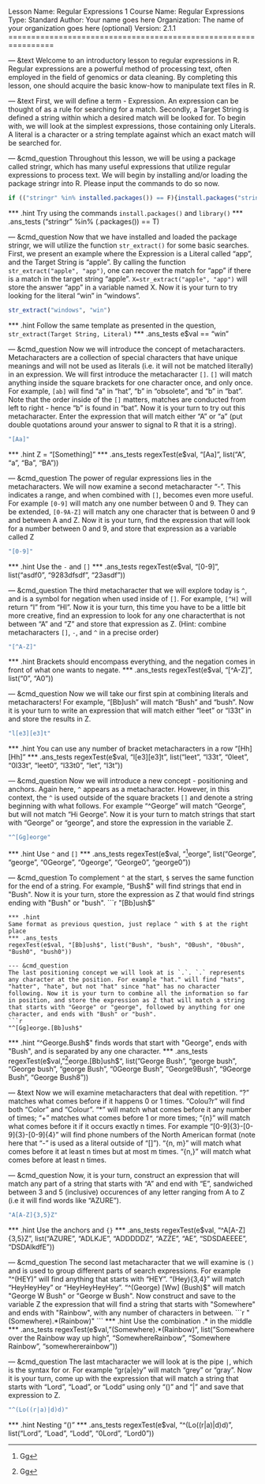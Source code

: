 Lesson Name:  Regular Expressions 1
Course Name:  Regular Expressions
Type:         Standard
Author:       Your name goes here
Organization: The name of your organization goes here (optional)
Version:      2.1.1
================================================================

--- &text
Welcome to an introductory lesson to regular expressions in R. Regular expressions are a powerful method of processing text, often employed in the field of genomics or data cleaning. By completing this lesson, one should acquire the basic know-how to manipulate text files in R.

--- &text
First, we will define a term - Expression. An expression can be thought of as a rule for searching for a match. Secondly, a Target String is defined a string within which a desired match will be looked for. To begin with, we will look at the simplest expressions, those containing only Literals. A literal is a character or a string template against which an exact match will be searched for.

--- &cmd_question
Throughout this lesson, we will be using a package called stringr, which has many useful expressions that utilize regular expressions to process text. We will begin by installing and/or loading the package stringr into R. Please input the commands to do so now.
```r
if (("stringr" %in% installed.packages()) == F){install.packages("stringr"); library("stringr")}else{library("stringr")}
```
*** .hint
Try using the commands `install.packages()` and `library()`
*** .ans_tests
("stringr" %in% (.packages()) == T)

--- &cmd_question
Now that we have installed and loaded the package stringr, we will utilize the function `str_extract()` for some basic searches. First, we present an example where the Expression is a Literal called "app", and the Target String is "apple". By calling the function `str_extract("apple", "app")`, one can recover the match for "app" if there is a match in the target string "apple". `X=str_extract("apple", "app")` will store the answer "app" in a variable named X. Now it is your turn to try looking for the literal "win" in "windows".
```r
str_extract("windows", "win")
```
*** .hint
Follow the same template as presented in the question, `str_extract(Target String, Literal)`
*** .ans_tests
e$val == "win"

--- &cmd_question
Now we will introduce the concept of metacharacters. Metacharacters are a collection of special characters that have unique meanings and will not be used as literals (i.e. it will not be matched literally) in an expression. We will first introduce the metacharacter `[]`. `[]` will match anything inside the square brackets for one character once, and only once. For example, `[ab]` will find "a" in "hat", "b" in "obsolete", and "b" in "bat". Note that the order inside of the `[]` matters, matches are conducted from left to right - hence "b" is found in "bat". Now it is your turn to try out this metacharacter. Enter the expression that will match either "A" or "a" (put double quotations around your answer to signal to R that it is a string).
```r
"[Aa]"
```
*** .hint
Z = "[Something]"
*** .ans_tests
regexTest(e$val, "[Aa]", list("A", "a", "Ba", "BA"))

--- &cmd_question
The power of regular expressions lies in the metacharacters. We will now examine a second metacharacter "-". This indicates a range, and when combined with `[]`, becomes even more useful. For example `[0-9]` will match any one number between 0 and 9. They can be extended, `[0-9A-Z]` will match any one character that is between 0 and 9 and between A and Z. Now it is your turn, find the expression that will look for a number between 0 and 9, and store that expression as a variable called Z
```r
"[0-9]"
```
*** .hint
Use the `-` and `[]`
*** .ans_tests
regexTest(e$val, "[0-9]", list("asdf0", "9283dfsdf", "23asdf"))

--- &cmd_question
The third metacharacter that we will explore today is `^`, and is a symbol for negation when used inside of `[]`. For example, `[^H]` will return "I" from "HI". Now it is your turn, this time you have to be a little bit more creative, find an expression to look for any one characterthat is not between "A" and "Z" and store that expression as Z. (Hint: combine metacharacters `[]`, `-`, and `^` in a precise order)
```r
"[^A-Z]"
```
*** .hint
Brackets should encompass everything, and the negation comes in front of what one wants to negate.
*** .ans_tests
regexTest(e$val, "[^A-Z]", list("0", "A0"))

--- &cmd_question
Now we will take our first spin at combining literals and metacharacters! For example, "[Bb]ush" will match "Bush" and "bush". Now it is your turn to write an expression that will match either "leet" or "l33t" in and store the results in Z.
```r
"l[e3][e3]t"
```
*** .hint
You can use any number of bracket metacharacters in a row "[Hh][Hh]"
*** .ans_tests
regexTest(e$val, "l[e3][e3]t", list("leet", "l33t", "0leet", "0l33t", "leet0", "l33t0", "let", "l3t"))

--- &cmd_question
Now we will introduce a new concept - positioning and anchors. Again here, `^` appears as a metacharacter. However, in this context, the `^` is used outside of the square brackets `[]` and denote a string beginning with what follows. For example "^George" will match "George", but will not match "Hi George". Now it is your turn to match strings that start with "George" or "george", and store the expression in the variable Z.
```r
"^[Gg]eorge"
```
*** .hint
Use `^` and `[]`
*** .ans_tests
regexTest(e$val, "^[Gg]eorge", list("George", "george", "0George", "0george", "George0", "george0"))

--- &cmd_question
To complement `^` at the start, `$` serves the same function for the end of a string. For example, "Bush$" will find strings that end in "Bush". Now it is your turn, store the expression as Z that would find strings ending with "Bush" or "bush".
```r
"[Bb]ush$"
```
*** .hint
Same format as previous question, just replace ^ with $ at the right place
*** .ans_tests
regexTest(e$val, "[Bb]ush$", list("Bush", "bush", "0Bush", "0bush", "Bush0", "bush0"))

--- &cmd_question
The last positioning concept we will look at is `.`. `.` represents any character at the position. For example "hat." will find "hats", "hatter", "hate", but not "hat" since "hat" has no character following. Now it is your turn to combine all the information so far in position, and store the expression as Z that will match a string that starts with "George" or "george", followed by anything for one character, and ends with "Bush" or "bush".
```r
"^[Gg]eorge.[Bb]ush$"
```
*** .hint
"^George.Bush$" finds words that start with "George", ends with "Bush", and is separated by any one character.
*** .ans_tests
regexTest(e$val, "^[Gg]eorge.[Bb]ush$", list("George Bush", "george bush", "George bush", "george Bush", "0George Bush", "George9Bush", "9George Bush", "George Bush8"))

--- &text
Now we will examine metacharacters that deal with repetition. "?" matches what comes before if it happens 0 or 1 times. "Colou?r" will find both "Color" and "Colour". "*" will match what comes before it any number of times; "+" matches what comes before 1 or more times; "{n}" will match what comes before it if it occurs exactly n times. For example "[0-9]{3}-[0-9]{3}-[0-9]{4}" will find phone numbers of the North American format (note here that "-" is used as a literal outside of "[]"). "{n, m}" will match what comes before it at least n times but at most m times. "{n,}" will match what comes before at least n times.

--- &cmd_question
Now, it is your turn, construct an expression that will match any part of a string that starts with "A" and end with "E", sandwiched between 3 and 5 (inclusive) occurences of any letter ranging from A to Z (i.e it will find words like "AZURE").
```r
"A[A-Z]{3,5}Z"
```
*** .hint
Use the anchors and `{}`
*** .ans_tests
regexTest(e$val, "^A[A-Z]{3,5}Z", list("AZURE", "ADLKJE", "ADDDDDZ", "AZZE", "AE", "SDSDAEEEE", "DSDAlkdfE"))

--- &cmd_question
The second last metacharacter that we will examine is `()` and is used to group different parts of search expressions. For example "^(HEY)" will find anything that starts with "HEY". "(Hey){3,4}" will match "HeyHeyHey" or "HeyHeyHeyHey". "^(George) [Ww] (Bush)$" will match "George W Bush" or "George w Bush". Now construct and save to the variable Z the expression that will find a string that starts with "Somewhere" and ends with "Rainbow", with any number of characters in between.
```r
"(Somewhere).*(Rainbow)"
```
*** .hint
Use the combination .* in the middle
*** .ans_tests
regexTest(e$val, "(Somewhere).*(Rainbow)", list("Somewhere over the Rainbow way up high", "SomewhereRainbow", "Somewhere Rainbow", "somewhererainbow"))

--- &cmd_question
The last mtacharacter we will look at is the pipe `|`, which is the syntax for or. For example "gr(a|e)y" will match "grey" or "gray". Now it is your turn, come up with the expression that will match a string that starts with "Lord", "Load", or "Lodd" using only "()" and "|" and save that expression to Z.
```r
"^(Lo((r|a)|d)d)"
```
*** .hint
Nesting "()"
*** .ans_tests
regexTest(e$val, "^(Lo((r|a)|d)d)", list("Lord", "Load", "Lodd", "0Lord", "Lord0"))
